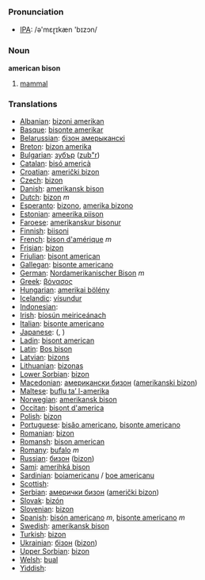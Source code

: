 === Pronunciation ===
*[[w:IPA|IPA]]: /ə'mɛɽɪkæn 'bɪzɔn/

=== Noun ===

'''american bison'''

# [[mammal]]

=== Translations ===

*[[Albanian]]: [[bizoni amerikan]]
*[[Basque]]: [[bisonte amerikar]]
*[[Belarussian]]: [[бiзон амерыканскi]]
*[[Breton]]: [[bizon amerika]]
*[[Bulgarian]]: [[зубър]] ([[zub"r]])
*[[Catalan]]: [[bisó americà]]
*[[Croatian]]: [[američki bizon]]
*[[Czech]]: [[bizon]]
*[[Danish]]: [[amerikansk bison]]
*[[Dutch]]: [[bizon]] ''m''
*[[Esperanto]]: [[bizono]], [[amerika bizono]]
*[[Estonian]]: [[ameerika piison]]
*[[Faroese]]: [[amerikanskur bisonur]]
*[[Finnish]]: [[biisoni]]
*[[French]]: [[bison d'amérique]] ''m''
*[[Frisian]]: [[bizon]]
*[[Friulian]]: [[bisont american]]
*[[Gallegan]]: [[bisonte americano]]
*[[German]]: [[Nordamerikanischer Bison]] ''m''
*[[Greek]]: [[βόνασος]] '' ''
*[[Hungarian]]: [[amerikai bölény]]
*[[Icelandic]]: [[vísundur]]
*[[Indonesian]]: [[]]
*[[Irish]]: [[bíosún meiriceánach]]
*[[Italian]]: [[bisonte americano]] '' ''
*[[Japanese]]: [[]] ([[]], )
*[[Ladin]]: [[bisont american]]
*[[Latin]]: [[Bos bison]] '' ''
*[[Latvian]]: [[bizons]]
*[[Lithuanian]]: [[bizonas]]
*[[Lower Sorbian]]: [[bizon]]
*[[Macedonian]]: [[американски бизон]] ([[amerikanski bizon]])
*[[Maltese]]: [[buflu ta’ l-amerika]]
*[[Norwegian]]: [[amerikansk bison]]
*[[Occitan]]: [[bisont d'america]]
*[[Polish]]: [[bizon]] '' ''
*[[Portuguese]]: [[bisăo americano]], [[bisonte americano]]
*[[Romanian]]: [[bizon]]
*[[Romansh]]: [[bison american]]
*[[Romany]]: [[bufalo]] ''m''
*[[Russian]]: [[бизон]] ([[bizon]]) '' ''
*[[Sami]]: [[amerihká bison]]
*[[Sardinian]]: [[boiamericanu]] / [[boe americanu]]
*[[Scottish]]: [[]]
*[[Serbian]]: [[амерички бизон]] ([[američki bizon]])
*[[Slovak]]: [[bizón]]
*[[Slovenian]]: [[bizon]]
*[[Spanish]]: [[bisón americano]] ''m'', [[bisonte americano]] ''m''
*[[Swedish]]: [[amerikansk bison]]
*[[Turkish]]: [[bizon]]
*[[Ukrainian]]: [[бізон]] ([[bizon]])
*[[Upper Sorbian]]: [[bizon]]
*[[Welsh]]: [[bual]]
*[[Yiddish]]: [[]]